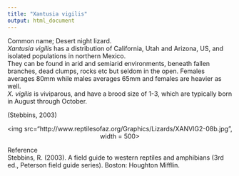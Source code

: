 ---
title: "Xantusia vigilis"
output: html_document
---

Common name; Desert night lizard.  
*Xantusia vigilis* has a distribution of California, Utah and Arizona, US, and isolated populations in northern Mexico.   
They can be found in arid and semiarid environments, beneath fallen branches, dead clumps, rocks etc but seldom in the open. 
Females averages 80mm while males averages 65mm and females are heavier as well.  
*X. vigilis* is viviparous, and have a brood size of 1-3, which are typically born in August through October.

(Stebbins, 2003)

<p align='center'>
<img src="http://www.reptilesofaz.org/Graphics/Lizards/XANVIG2-08b.jpg", width = 500>
</p>

Reference  
Stebbins, R. (2003). A field guide to western reptiles and amphibians (3rd ed., Peterson field guide series). Boston: Houghton Mifflin.